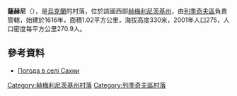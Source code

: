 {{coord|49|19|25|N|27|47|58|E|scale:100000|display=title}}

'''薩赫尼'''（{{lang-uk|Сахни}}），是[[烏克蘭|烏克蘭]]的村落，位於該國西部[[赫梅利尼茨基州|赫梅利尼茨基州]]，由[[列季奇夫區|列季奇夫區]]負責管轄，始建於1616年，面積1.02平方公里，海拔高度330米，2001年人口275，人口密度每平方公里270.9人。

==參考資料==
* [http://weather.in.ua/ua/hmel'nickaja/23334 Погода в селі Сахни]{{Wayback|url=http://weather.in.ua/ua/hmel%27nickaja/23334 |date=20160305212707 }}

{{DEFAULTSORT:Сахни}}
[[Category:赫梅利尼茨基州村落|Category:赫梅利尼茨基州村落]]
[[Category:列季奇夫區村落|Category:列季奇夫區村落]]


{{Khmelnytskyi-geo-stub}}